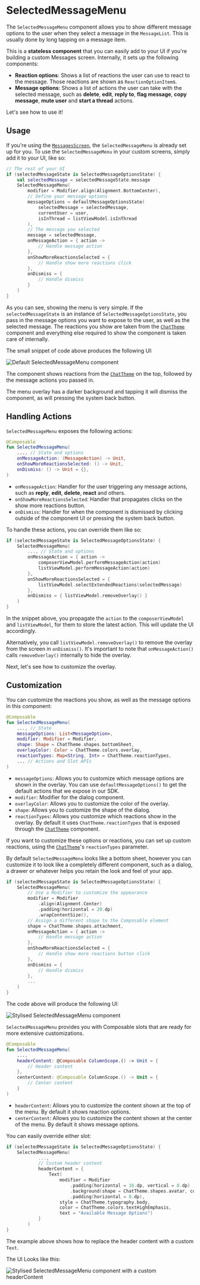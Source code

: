 # SelectedMessageMenu

The `SelectedMessageMenu` component allows you to show different message options to the user when they select a message in the `MessageList`. This is usually done by long tapping on a message item.

This is a **stateless component** that you can easily add to your UI if you're building a custom Messages screen. Internally, it sets up the following components:

* **Reaction options**: Shows a list of reactions the user can use to react to the message. Those reactions are shown as `ReactionOptionItem`s.
* **Message options**: Shows a list of actions the user can take with the selected message, such as **delete**, **edit**, **reply to**, **flag message**, **copy message**, **mute user** and **start a thread** actions.

Let's see how to use it!

## Usage

If you're using the [`MessagesScreen`](./01-messages-screen.mdx), the `SelectedMessageMenu` is already set up for you. To use the `SelectedMessageMenu` in your custom screens, simply add it to your UI, like so:

```kotlin
// The rest of your UI
if (selectedMessageState is SelectedMessageOptionsState) {
    val selectedMessage = selectedMessageState.message
    SelectedMessageMenu(
        modifier = Modifier.align(Alignment.BottomCenter),
        // Define your message options
        messageOptions = defaultMessageOptionsState(
            selectedMessage = selectedMessage,
            currentUser = user,
            isInThread = listViewModel.isInThread
        ),
        // The message you selected
        message = selectedMessage,
        onMessageAction = { action ->
            // Handle message action
        },
        onShowMoreReactionsSelected = {
            // Handle show more reactions click
        },
        onDismiss = {
            // Handle dismiss
        }
    )
}
```

As you can see, showing the menu is very simple. If the `selectedMessageState` is an instance of `SelectedMessageOptionsState`, you pass in the message options you want to expose to the user, as well as the selected message. The reactions you show are taken from the [`ChatTheme`](../02-general-customization/01-chat-theme.mdx) component and everything else required to show the component is taken care of internally.

The small snippet of code above produces the following UI:

![Default SelectedMessageMenu component](../../assets/compose_default_selected_message_menu.png)

The component shows reactions from the [`ChatTheme`](../02-general-customization/01-chat-theme.mdx) on the top, followed by the message actions you passed in.

The menu overlay has a darker background and tapping it will dismiss the component, as will pressing the system back button.

## Handling Actions

`SelectedMessageMenu` exposes the following actions:

```kotlin
@Composable
fun SelectedMessageMenu(
    ..., // State and options
    onMessageAction: (MessageAction) -> Unit,
    onShowMoreReactionsSelected: () -> Unit,
    onDismiss: () -> Unit = {},
)
```

* `onMessageAction`: Handler for the user triggering any message actions, such as **reply**, **edit**, **delete**, **react** and others.
* `onShowMoreReactionsSelected`: Handler that propagates clicks on the show more reactions button.
* `onDismiss`: Handler for when the component is dismissed by clicking outside of the component UI or pressing the system back button.

To handle these actions, you can override them like so:

```kotlin
if (selectedMessageState is SelectedMessageOptionsState) {
    SelectedMessageMenu(
        ..., // State and options
        onMessageAction = { action ->
            composerViewModel.performMessageAction(action)
            listViewModel.performMessageAction(action)
        },
        onShowMoreReactionsSelected = {
            listViewModel.selectExtendedReactions(selectedMessage)
        },
        onDismiss = { listViewModel.removeOverlay() }
    )
}
```

In the snippet above, you propagate the `action` to the `composerViewModel` and `listViewModel`, for them to store the latest action. This will update the UI accordingly.

Alternatively, you call `listViewModel.removeOverlay()` to remove the overlay from the screen in `onDismiss()`. It's important to note that `onMessageAction()` calls `removeOverlay()` internally to hide the overlay.

Next, let's see how to customize the overlay.

## Customization

You can customize the reactions you show, as well as the message options in this component:

```kotlin
@Composable
fun SelectedMessageMenu(
    ..., // State
    messageOptions: List<MessageOption>,
    modifier: Modifier = Modifier,
    shape: Shape = ChatTheme.shapes.bottomSheet,
    overlayColor: Color = ChatTheme.colors.overlay,
    reactionTypes: Map<String, Int> = ChatTheme.reactionTypes,
    ... // Actions and Slot APIs
)
```

* `messageOptions`: Allows you to customize which message options are shown in the overlay. You can use `defaultMessageOptions()` to get the default actions that we expose in our SDK.
* `modifier`: Modifier for the dialog component.
* `overlayColor`: Allows you to customize the color of the overlay.
* `shape`: Allows you to customize the shape of the dialog.
* `reactionTypes`: Allows you customize which reactions show in the overlay. By default it uses `ChatTheme.reactionTypes` that is exposed through the [`ChatTheme`](../02-general-customization/01-chat-theme.mdx) component.

If you want to customize these options or reactions, you can set up custom reactions, using the [`ChatTheme`](../02-general-customization/01-chat-theme.mdx)'s `reactionTypes` parameter.

By default `SelectedMessageMenu` looks like a bottom sheet, however you can customize it to look like a completely different component, such as a dialog, a drawer or whatever helps you retain the look and feel of your app.

```kotlin
if (selectedMessageState is SelectedMessageOptionsState) {
    SelectedMessageMenu(
        // Use a Modifier to customize the appearance
        modifier = Modifier
            .align(Alignment.Center)
            .padding(horizontal = 20.dp)
            .wrapContentSize(),
        // Assign a different shape to the Composable element
        shape = ChatTheme.shapes.attachment,
        onMessageAction = { action ->
            // Handle message action
        },
        onShowMoreReactionsSelected = {
            // Handle show more reactions button click
        },
        onDismiss = {
            // Handle dismiss
        },
        ...
    )
}
```

The code above will produce the following UI:

![Stylised SelectedMessageMenu component](../../assets/compose_custom_selected_message_menu_shape_and_alignment.png)

`SelectedMessageMenu` provides you with Composable slots that are ready for more extensive customizations.

```kotlin
@Composable
fun SelectedMessageMenu(
    ...,
    headerContent: @Composable ColumnScope.() -> Unit = {
        // Header content
    },
    centerContent: @Composable ColumnScope.() -> Unit = {
        // Center content
    }
)
```

* `headerContent`: Allows you to customize the content shown at the top of the menu. By default it shows reaction options.
* `centerContent`: Allows you to customize the content shown at the center of the menu. By default it shows message options.

You can easily override either slot:

```kotlin
if (selectedMessageState is SelectedMessageOptionsState) {
    SelectedMessageMenu(
            ...,
            // Custom header content
            headerContent = {
                Text(
                    modifier = Modifier
                        .padding(horizontal = 16.dp, vertical = 8.dp)
                        .background(shape = ChatTheme.shapes.avatar, color = ChatTheme.colors.infoAccent)
                        .padding(horizontal = 8.dp),
                    style = ChatTheme.typography.body,
                    color = ChatTheme.colors.textHighEmphasis,
                    text = "Available Message Options")
            }
        )
}
```

The example above shows how to replace the header content with a custom `Text`.

The UI Looks like this:

![Stylised SelectedMessageMenu component with a custom headerContent](../../assets/compose_selected_message_menu_custom_header_slot.png)


